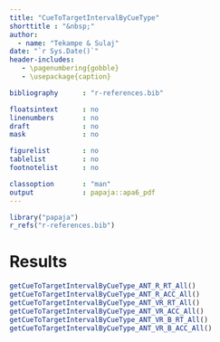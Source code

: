 ```yaml
---
title: "CueToTargetIntervalByCueType"
shorttitle : "&nbsp;"
author: 
  - name: "Tekampe & Sulaj"
date: "`r Sys.Date()`"
header-includes:
   - \pagenumbering{gobble}
   - \usepackage{caption}

bibliography      : "r-references.bib"

floatsintext      : no
linenumbers       : no
draft             : no
mask              : no

figurelist        : no
tablelist         : no
footnotelist      : no

classoption       : "man"
output            : papaja::apa6_pdf
---
```


```r
library("papaja")
r_refs("r-references.bib")
```

\captionsetup[table]{labelformat=empty}

# Results
```r
getCueToTargetIntervalByCueType_ANT_R_RT_All()
getCueToTargetIntervalByCueType_ANT_R_ACC_All()
getCueToTargetIntervalByCueType_ANT_VR_RT_All()
getCueToTargetIntervalByCueType_ANT_VR_ACC_All()
getCueToTargetIntervalByCueType_ANT_VR_B_RT_All()
getCueToTargetIntervalByCueType_ANT_VR_B_ACC_All()
```